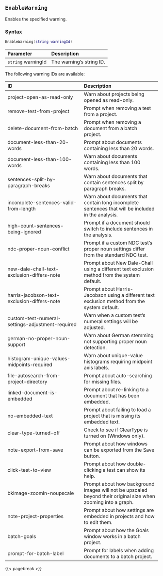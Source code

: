 ## `EnableWarning`

Enables\index{Warnings!enabling} the specified warning.

### Syntax {-}

``` .lua
EnableWarning(string warningId)
```

**Parameter** | **Description**
| :-- | :-- |
`string` warningId | The warning's string ID.

The following warning IDs are available:

**ID** | **Description**
| :-- | :-- |
project-open-as-read-only  |  Warn about projects being opened as read-only.
remove-test-from-project  |  Prompt when removing a test from a project.
delete-document-from-batch  |  Prompt when removing a document from a batch project.
document-less-than-20-words |  Prompt about documents containing less than 20 words.
document-less-than-100-words  | Warn about documents containing less than 100 words.
sentences-split-by-paragraph-breaks  |  Warn about documents that contain sentences split by paragraph breaks.
incomplete-sentences-valid-from-length  |  Warn about documents that contain long incomplete sentences that will be included in the analysis.
high-count-sentences-being-ignored  |  Prompt if a document should switch to include sentences in the analysis.
ndc-proper-noun-conflict  |  Prompt if a custom NDC test's proper noun settings differ from the standard NDC test.
new-dale-chall-text-exclusion-differs-note  |  Prompt about New Dale-Chall using a different text exclusion method from the system default.
harris-jacobson-text-exclusion-differs-note  |  Prompt about Harris-Jacobson using a different text exclusion method from the system default.
custom-test-numeral-settings-adjustment-required  |  Warn when a custom test's numeral settings will be adjusted.
german-no-proper-noun-support  |  Warn about German stemming not supporting proper noun detection.
histogram-unique-values-midpoints-required  |  Warn about unique-value histograms requiring midpoint axis labels.
file-autosearch-from-project-directory  |  Prompt about auto-searching for missing files.
linked-document-is-embedded  |  Prompt about re-linking to a document that has been embedded.
no-embedded-text  | Prompt about failing to load a project that is missing its embedded text.
clear-type-turned-off  |  Check to see if ClearType is turned on (Windows only).
note-export-from-save  |  Prompt about how windows can be exported from the Save button.
click-test-to-view  | Prompt about how double-clicking a test can show its help.
bkimage-zoomin-noupscale  |  Prompt about how background images will not be upscaled beyond their original size when zooming into a graph.
note-project-properties  |  Prompt about how settings are embedded in projects and how to edit them.
batch-goals  |  Prompt about how the Goals window works in a batch project.
prompt-for-batch-label  |  Prompt for labels when adding documents to a batch project.

{{< pagebreak >}}
